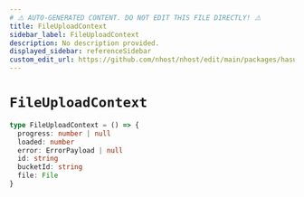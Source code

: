 ```yaml
---
# ⚠️ AUTO-GENERATED CONTENT. DO NOT EDIT THIS FILE DIRECTLY! ⚠️
title: FileUploadContext
sidebar_label: FileUploadContext
description: No description provided.
displayed_sidebar: referenceSidebar
custom_edit_url: https://github.com/nhost/nhost/edit/main/packages/hasura-storage-js/src/machines/file-upload.ts#L6
---
```


# `FileUploadContext`

```ts
type FileUploadContext = () => {
  progress: number | null
  loaded: number
  error: ErrorPayload | null
  id: string
  bucketId: string
  file: File
}
```
